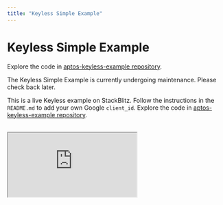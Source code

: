 ```yaml
---
title: "Keyless Simple Example"
---
```


# Keyless Simple Example

Explore the code in [aptos-keyless-example repository](https://github.com/aptos-labs/aptos-keyless-example/tree/main/examples/keyless-example/).

The Keyless Simple Example is currently undergoing maintenance. Please check back later.

This is a live Keyless example on StackBlitz. Follow the instructions in the `README.md` to add your own Google `client_id`. Explore the code in [aptos-keyless-example repository](https://github.com/aptos-labs/aptos-keyless-example/tree/main/examples/keyless-example/).

<br/>

 <iframe
  src="https://stackblitz.com/edit/vitejs-vite-3fuvtu?embed=1&file=README.md"
  style={{
    width: "100%",
    height: "800px",
    border: "0",
    borderRadius: "4px",
    overflow: "hidden",
  }}
  title="aptos-keyless-example"
  allow="accelerometer; ambient-light-sensor; camera; encrypted-media; geolocation; gyroscope; hid; microphone; midi; payment; usb; vr; xr-spatial-tracking"
  sandbox="allow-forms allow-modals allow-popups allow-presentation allow-same-origin allow-scripts"
></iframe>
